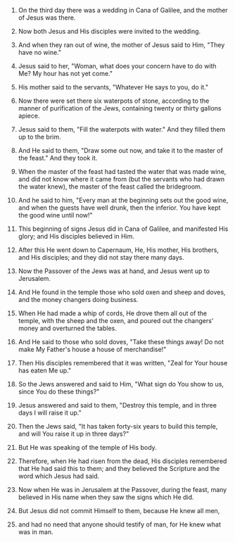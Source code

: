 
1. On the third day there was a wedding in Cana of Galilee, and the mother of Jesus was there.

2. Now both Jesus and His disciples were invited to the wedding.

3. And when they ran out of wine, the mother of Jesus said to Him, "They have no wine."

4. Jesus said to her, "Woman, what does your concern have to do with Me? My hour has not yet come."

5. His mother said to the servants, "Whatever He says to you, do it."

6. Now there were set there six waterpots of stone, according to the manner of purification of the Jews, containing twenty or thirty gallons apiece.

7. Jesus said to them, "Fill the waterpots with water." And they filled them up to the brim.

8. And He said to them, "Draw some out now, and take it to the master of the feast." And they took it.

9. When the master of the feast had tasted the water that was made wine, and did not know where it came from (but the servants who had drawn the water knew), the master of the feast called the bridegroom.

10. And he said to him, "Every man at the beginning sets out the good wine, and when the guests have well drunk, then the inferior. You have kept the good wine until now!"

11. This beginning of signs Jesus did in Cana of Galilee, and manifested His glory; and His disciples believed in Him.

12. After this He went down to Capernaum, He, His mother, His brothers, and His disciples; and they did not stay there many days.

13. Now the Passover of the Jews was at hand, and Jesus went up to Jerusalem.

14. And He found in the temple those who sold oxen and sheep and doves, and the money changers doing business.

15. When He had made a whip of cords, He drove them all out of the temple, with the sheep and the oxen, and poured out the changers' money and overturned the tables.

16. And He said to those who sold doves, "Take these things away! Do not make My Father's house a house of merchandise!"

17. Then His disciples remembered that it was written, "Zeal for Your house has eaten Me up."

18. So the Jews answered and said to Him, "What sign do You show to us, since You do these things?"

19. Jesus answered and said to them, "Destroy this temple, and in three days I will raise it up."

20. Then the Jews said, "It has taken forty-six years to build this temple, and will You raise it up in three days?"

21. But He was speaking of the temple of His body.

22. Therefore, when He had risen from the dead, His disciples remembered that He had said this to them; and they believed the Scripture and the word which Jesus had said.

23. Now when He was in Jerusalem at the Passover, during the feast, many believed in His name when they saw the signs which He did.

24. But Jesus did not commit Himself to them, because He knew all men,

25. and had no need that anyone should testify of man, for He knew what was in man.


